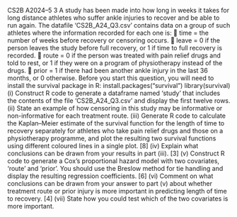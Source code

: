CS2B A2024–5
3 A study has been made into how long in weeks it takes for long distance athletes who
suffer ankle injuries to recover and be able to run again.
The datafile ‘CS2B_A24_Q3.csv’ contains data on a group of such athletes where the
information recorded for each one is:
 time = the number of weeks before recovery or censoring occurs.
 leave = 0 if the person leaves the study before full recovery, or 1 if time to full
recovery is recorded.
 route = 0 if the person was treated with pain relief drugs and told to rest, or 1 if
they were on a program of physiotherapy instead of the drugs.
 prior = 1 if there had been another ankle injury in the last 36 months, or 0
otherwise.
Before you start this question, you will need to install the survival package in R:
install.packages("survival")
library(survival)
(i) Construct R code to generate a dataframe named ‘study’ that includes the
contents of the file ‘CS2B_A24_Q3.csv’ and display the first twelve rows. 
(ii) State an example of how censoring in this study may be informative or
non-informative for each treatment route. 
(iii) Generate R code to calculate the Kaplan–Meier estimate of the survival
function for the length of time to recovery separately for athletes who take
pain relief drugs and those on a physiotherapy programme, and plot the
resulting two survival functions using different coloured lines in a single
plot. [8]
(iv) Explain what conclusions can be drawn from your results in part (iii). [3]
(v) Construct R code to generate a Cox’s proportional hazard model with two
covariates, ‘route’ and ‘prior’. You should use the Breslow method for tie
handling and display the resulting regression coefficients. [6]
(vi) Comment on what conclusions can be drawn from your answer to part (v)
about whether treatment route or prior injury is more important in predicting
length of time to recovery. [4]
(vii) State how you could test which of the two covariates is more important. 
